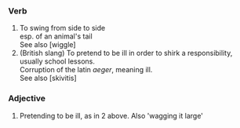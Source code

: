 === Verb ===

# To swing from side to side<br>esp. of an animal's tail<br>See also [wiggle]
# (British slang) To pretend to be ill in order to shirk a responsibility, usually school lessons.<br>Corruption of the latin ''aeger'', meaning ill.<br>See also [skivitis]

===Adjective===
# Pretending to be ill, as in 2 above. Also 'wagging it large'